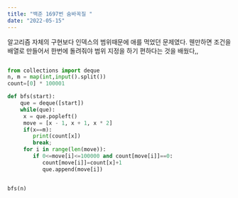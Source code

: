 ```yaml
---
title: "백준 1697번 숨바꼭질 "
date: "2022-05-15"
---
```

알고리즘 자체의 구현보다 인덱스의 범위때문에 애를 먹었던 문제였다.
웬만하면 조건을 배열로 만들어서 한번에 돌려줘야 범위 지정을 하기 편하다는 것을 배웠다,,


```python

from collections import deque
n, m = map(int,input().split())
count=[0] * 100001

def bfs(start):
    que = deque([start])
    while(que):
     x = que.popleft()
     move = [x - 1, x + 1, x * 2]
     if(x==m):
        print(count[x])
        break;
     for i in range(len(move)):
        if 0<=move[i]<=100000 and count[move[i]]==0:
           count[move[i]]=count[x]+1
           que.append(move[i])


bfs(n)

```